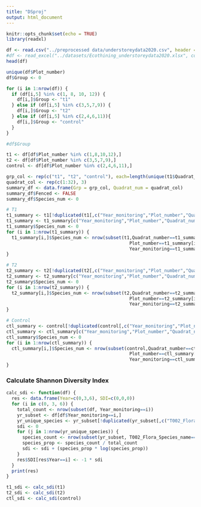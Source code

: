 ```yaml
---
title: "DSproj"
output: html_document
---
```


```r
knitr::opts_chunk$set(echo = TRUE)
library(readxl)
```

```r
df <- read.csv("../preprocessed data/understoreydata2020.csv", header = TRUE)
#df <- read_excel("../datasets/Ecothining_understoreydata2020.xlsx", col_names = TRUE)
head(df)
```

```r
unique(df$Plot_number)
df$Group <- 0

for (i in 1:nrow(df)) {
  if (df[i,5] %in% c(1, 8, 10, 12)) {
    df[i,]$Group <- "t1"
  } else if (df[i,5] %in% c(3,5,7,9)) {
    df[i,]$Group <- "t2"
  } else if (df[i,5] %in% c(2,4,6,11)){
    df[i,]$Group <- "control"
  }
}

#df$Group
```

```r
t1 <- df[df$Plot_number %in% c(1,8,10,12),]
t2 <- df[df$Plot_number %in% c(3,5,7,9),]
control <- df[df$Plot_number %in% c(2,4,6,11),]

grp_col <- rep(c("t1", "t2", "control"), each=length(unique(t1$Quadrat_number)))
quadrat_col <- rep(c(1:32), 3)
summary_df <- data.frame(Grp = grp_col, Quadrat_num = quadrat_col)
summary_df$Fenced <- FALSE
summary_df$Species_num <- 0

# T1
t1_summary <- t1[!duplicated(t1[,c("Year_monitoring","Plot_number","Quadrat_number")]),]
t1_summary <- t1_summary[c("Year_monitoring","Plot_number","Quadrat_number", "Quadrat_fenced")]
t1_summary$Species_num <- 0
for (i in 1:nrow(t1_summary)) {
  t1_summary[i,]$Species_num <- nrow(subset(t1,Quadrat_number==t1_summary[i,]$Quadrat_number & 
                                              Plot_number==t1_summary[i,]$Plot_number &
                                              Year_monitoring==t1_summary[i,]$Year_monitoring))
}

# T2
t2_summary <- t2[!duplicated(t2[,c("Year_monitoring","Plot_number","Quadrat_number")]),]
t2_summary <- t2_summary[c("Year_monitoring","Plot_number","Quadrat_number", "Quadrat_fenced")]
t2_summary$Species_num <- 0
for (i in 1:nrow(t2_summary)) {
  t2_summary[i,]$Species_num <- nrow(subset(t2,Quadrat_number==t2_summary[i,]$Quadrat_number & 
                                              Plot_number==t2_summary[i,]$Plot_number &
                                              Year_monitoring==t2_summary[i,]$Year_monitoring))
}

# Control
ctl_summary <- control[!duplicated(control[,c("Year_monitoring","Plot_number","Quadrat_number")]),]
ctl_summary <- ctl_summary[c("Year_monitoring","Plot_number","Quadrat_number", "Quadrat_fenced")]
ctl_summary$Species_num <- 0
for (i in 1:nrow(ctl_summary)) {
  ctl_summary[i,]$Species_num <- nrow(subset(control,Quadrat_number==ctl_summary[i,]$Quadrat_number & 
                                              Plot_number==ctl_summary[i,]$Plot_number &
                                              Year_monitoring==ctl_summary[i,]$Year_monitoring))
}
```

### Calculate Shannon Diversity Index
```r
calc_sdi <- function(df) {
  res <- data.frame(Year=c(0,3,6), SDI=c(0,0,0))
  for (i in c(0, 3, 6)) {
    total_count <- nrow(subset(df, Year_monitoring==i))
    yr_subset <- df[df$Year_monitoring==i,]
    yr_unique_species <- yr_subset[!duplicated(yr_subset[,c("T002_Flora_Species_name")]),]
    sdi <- 0
    for (j in 1:nrow(yr_unique_species)) {
      species_count <- nrow(subset(yr_subset, T002_Flora_Species_name==yr_unique_species[j,]$T002_Flora_Species_name))
      species_prop <- species_count / total_count
      sdi <- sdi + (species_prop * log(species_prop))
    }
    res$SDI[res$Year==i] <- -1 * sdi
  }
  print(res)
}

t1_sdi <- calc_sdi(t1)
t2_sdi <- calc_sdi(t2)
ctl_sdi <- calc_sdi(control)
```